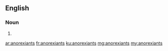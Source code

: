 ==English==

===Noun===
{{head|en|plural}}

# {{plural of|anorexiant|lang=en|nocat=1}}

[[ar:anorexiants]]
[[fr:anorexiants]]
[[ku:anorexiants]]
[[mg:anorexiants]]
[[my:anorexiants]]